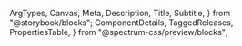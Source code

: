   ArgTypes,
  Canvas,
  Meta,
  Description,
  Title,
  Subtitle,
} from "@storybook/blocks";
  ComponentDetails,
  TaggedReleases,
  PropertiesTable,
} from "@spectrum-css/preview/blocks";


<Meta of={FieldGroupStories} title="Docs" />

<Title of={FieldGroupStories} />
<Subtitle of={FieldGroupStories} />
<ComponentDetails />

<Description of={FieldGroupStories} />

## Variants

### Vertical

A vertical group of fields:

#### Vertical Radio

<Canvas of={FieldGroupStories.VerticalRadio} />

#### Vertical Checkbox

<Canvas of={FieldGroupStories.VerticalCheckbox} />

### Horizontal

A horizontal group of fields:

#### Horizontal Radio

<Canvas of={FieldGroupStories.HorizontalRadio} />

#### Horizontal Checkbox

<Canvas of={FieldGroupStories.HorizontalCheckbox} />

### Invalid

An invalid group of fields:

#### Invalid Radio

<Canvas of={FieldGroupStories.InvalidRadio} />

#### Invalid Checkbox

<Canvas of={FieldGroupStories.InvalidCheckbox} />

### Required or optional

<Description of={FieldGroupStories.Required} />
<Description of={FieldGroupStories.Optional} />

#### Required

<Canvas of={FieldGroupStories.Required} />

#### Required Asterisk

<Canvas of={FieldGroupStories.RequiredAsterisk} />

#### Optional

<Canvas of={FieldGroupStories.Optional} />

### Side label position

<Description of={FieldGroupStories.VerticalSideLabelRadio} />

#### Side Label Vertical Radio

<Canvas of={FieldGroupStories.VerticalSideLabelRadio} />

#### Side Label Horizontal Radio

<Canvas of={FieldGroupStories.HorizontalSideLabelRadio} />

#### Side Label Vertical Checkbox

<Canvas of={FieldGroupStories.VerticalSideLabelCheckbox} />

#### Side Label Horizontal Checkbox

<Canvas of={FieldGroupStories.HorizontalSideLabelCheckbox} />

### Read-only checkboxes

<Description of={FieldGroupStories.ReadOnly} />

<Canvas of={FieldGroupStories.ReadOnly} />

## Properties

The component accepts the following inputs (properties):

<ArgTypes />

<PropertiesTable />

## Tagged releases

<TaggedReleases />
